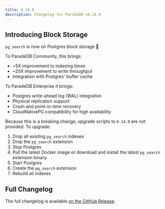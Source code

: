 ```yaml
---
title: 0.14.0
description: Changelog for ParadeDB v0.14.0
---
```


## Introducing Block Storage

`pg_search` is now on Postgres block storage 🎉

To ParadeDB Community, this brings:

- ~5X improvement to indexing times
- ~20X improvement to write throughput
- Integration with Postgres' buffer cache

To ParadeDB Enterprise it brings:

- Postgres write-ahead log (WAL) integration
- Physical replication support
- Crash and point-in-time recovery
- CloudNativePG compatibility for high availability

Because this is a breaking change, upgrade scripts to `0.14.0` are not provided. To upgrade:

1. Drop all existing `pg_search` indexes
2. Drop the `pg_search` extension
3. Stop Postgres
4. Pull the latest Docker image or download and install the latest `pg_search` extension binary
5. Start Postgres
6. Create the `pg_search` extension
7. Rebuild all indexes

## Full Changelog

The full changelog is available [on the GitHub Release](https://github.com/paradedb/paradedb/releases/tag/v0.14.0).
